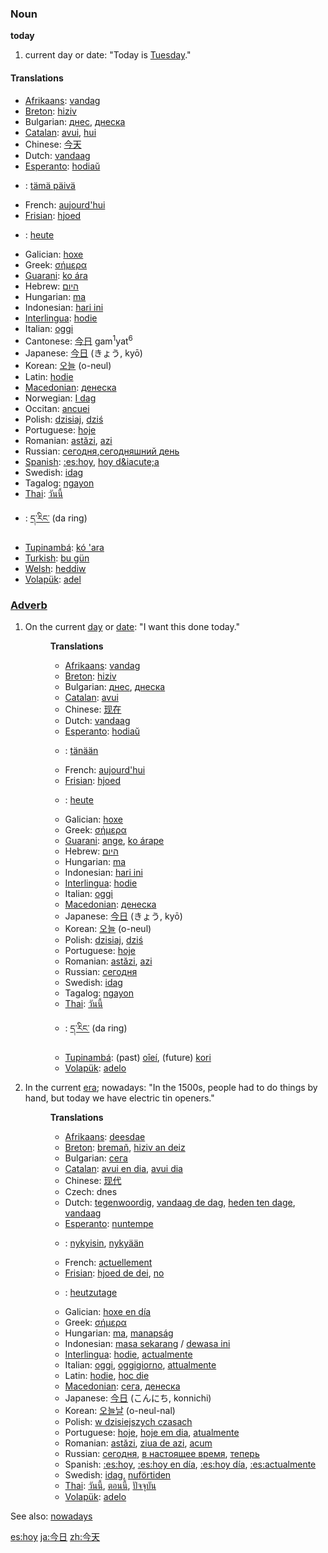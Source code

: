 ===Noun===
'''today'''

# current day or date: "Today is [[Tuesday]]."

====Translations====
*[[Afrikaans]]: [[vandag]]
*[[Breton]]: [[hiziv]]
*Bulgarian: [[днес]], [[днеска]]
*[[Catalan]]: [[avui]], [[hui]]
*Chinese: [[今天]]
*Dutch: [[vandaag]]
*[[Esperanto]]: [[hodiaŭ]]
*{{fi}}: [[tämä päivä]]
*French: [[aujourd'hui]]
*[[Frisian]]: [[hjoed]]
*{{de}}: [[heute]]
*Galician: [[hoxe]]
*Greek: [[σήμερα]]
*[[Guarani]]: [[ko ára]]
*Hebrew: [[היום]]
*Hungarian: [[ma]]
*Indonesian: [[hari ini]]
*[[Interlingua]]: [[hodie]]
*Italian: [[oggi]]
*Cantonese: [[今日]] gam<sup>1</sup>yat<sup>6</sup>
*Japanese: [[今日]] (きょう, kyō)
*Korean: [[오늘]] (o-neul)
*Latin: [[hodie]]
*[[Macedonian]]: [[денеска]]
*Norwegian: [[I dag]]
*Occitan: [[ancuei]]
*Polish: [[dzisiaj]], [[dziś]]
*Portuguese: [[hoje]]
*Romanian: [[astăzi]], [[azi]]
*Russian: [[сегодня]],[[сегодняшний день]]
*[[Spanish]]: [[:es:hoy]], [[hoy d&iacute;a]]
*Swedish: [[idag]]
*Tagalog: [[ngayon]]
*[[Thai]]: [[วันนี้]]
*{{bo}}: [[ད་རིང་]] (da ring)
*[[Tupinambá]]: [[kó 'ara]]
*[[Turkish]]: [[bu gün]]
*[[Welsh]]: [[heddiw]]
*[[Volapük]]: [[adel]]

===[[Adverb]]===
#On the current [[day]] or [[date]]: "I want this done today."
#:'''Translations'''
#:*[[Afrikaans]]: [[vandag]]
#:*[[Breton]]: [[hiziv]]
#:*Bulgarian: [[днес]], [[днеска]]
#:*[[Catalan]]: [[avui]]
#:*Chinese: [[现在]]
#:*Dutch: [[vandaag]]
#:*[[Esperanto]]: [[hodiaŭ]]
#:*{{fi}}: [[tänään]]
#:*French: [[aujourd'hui]]
#:*[[Frisian]]: [[hjoed]]
#:*{{de}}: [[heute]]
#:*Galician: [[hoxe]]
#:*Greek: [[σήμερα]]
#:*[[Guarani]]: [[ange]], [[ko árape]]
#:*Hebrew: [[היום]]
#:*Hungarian: [[ma]]
#:*Indonesian: [[hari ini]]
#:*[[Interlingua]]: [[hodie]]
#:*Italian: [[oggi]]
#:*[[Macedonian]]: [[денеска]]
#:*Japanese: [[今日]] (きょう, kyō)
#:*Korean: [[오늘]] (o-neul)
#:*Polish: [[dzisiaj]], [[dziś]]
#:*Portuguese: [[hoje]]
#:*Romanian: [[astăzi]], [[azi]]
#:*Russian: [[сегодня]]
#:*Swedish: [[idag]]
#:*Tagalog: [[ngayon]]
#:*[[Thai]]: [[วันนี้]]
#:*{{bo}}: [[ད་རིང་]] (da ring)
#:*[[Tupinambá]]: (past) [[oîeí]], (future) [[kori]]
#:*[[Volapük]]: [[adelo]]
#In the current [[era]]; nowadays: "In the 1500s, people had to do things by hand, but today we have electric tin openers."
#:'''Translations'''
#:*[[Afrikaans]]: [[deesdae]]
#:*[[Breton]]: [[bremañ]], [[hiziv an deiz]]
#:*Bulgarian: [[сега]]
#:*[[Catalan]]: [[avui en dia]], [[avui dia]]
#:*Chinese: [[现代]]
#:*Czech: dnes
#:*Dutch: [[tegenwoordig]], [[vandaag de dag]], [[heden ten dage]], [[vandaag]]
#:*[[Esperanto]]: [[nuntempe]]
#:*{{fi}}: [[nykyisin]], [[nykyään]]
#:*French: [[actuellement]]
#:*[[Frisian]]: [[hjoed de dei]], [[no]]
#:*{{de}}: [[heutzutage]]
#:*Galician: [[hoxe en día]]
#:*Greek: [[σήμερα]]
#:*Hungarian: [[ma]], [[manapság]]
#:*Indonesian: [[masa sekarang]] / [[dewasa ini]]
#:*[[Interlingua]]: [[hodie]], [[actualmente]]
#:*Italian: [[oggi]], [[oggigiorno]], [[attualmente]]
#:*Latin: [[hodie]], [[hoc die]]
#:*[[Macedonian]]: [[сега]], [[денеска]]
#:*Japanese: [[今日]] (こんにち, konnichi)
#:*Korean: [[오늘날]] (o-neul-nal)
#:*Polish: [[w dzisiejszych czasach]]
#:*Portuguese: [[hoje]], [[hoje em dia]], [[atualmente]]
#:*Romanian: [[astăzi]], [[ziua de azi]], [[acum]]
#:*Russian: [[сегодня]], [[в настоящее время]], [[теперь]]
#:*Spanish: [[:es:hoy]], [[:es:hoy en día]], [[:es:hoy día]], [[:es:actualmente]]
#:*Swedish: [[idag]], [[nuförtiden]]
#:*[[Thai]]: [[วันนี้]], [[ตอนนี้]], [[ปัจจุบัน]]
#:*[[Volapük]]: [[adelo]]

See also: [[nowadays]]

[[es:hoy]]
[[ja:今日]]
[[zh:今天]]